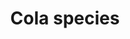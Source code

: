 ---
title: Cola species
aka:
  - kola
  - kola nut
family_members:
  - Cola acuminata
  - Cola anomala
  - Cola ballayi
  - Cola cordifolia
  - Cola nitida
  - Cola verticillata
duration_chart_title: Chewed Duration of Cola acuminata
duration_chart:
  total: 6–24 h
  onset: 75s
  coming_up: 75s
  plateau: 45m
  coming_down: 8h
  after_effects: 15h
positive_effects: focus, stamina, alertness
neutral_effects: digestive discomfort, jitteriness
negative_effects: nausea, anxiety, insomnia
image_location: /src/assets/Images/Virola species/Virola_bark_K3.jpg
dosage_table:
  title: Chewed Dosage of Dried Cola acuminata Nut
  threshold: 400 mg
  light: 2 g
  common: 6 g
  strong: 10 g
  heavy: 16+ g
--- 